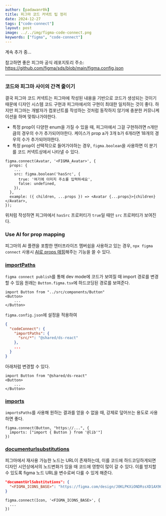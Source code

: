 ```yaml
---
author: [padawanr0k]
title: 피그마 코드 커넥트 팁 정리
date: 2024-12-27
tags: ["code-connect"]
layout: post
image: ../../img/figma-code-connect.png
keywords: ["figma", "code-connect"]
---
```


계속 추가 중...

참고하면 좋은 피그마 공식 레포지토리 주소: https://github.com/figma/sds/blob/main/figma.config.json

---

### 코드와 피그마 사이의 간격 줄이기

결국 피그마 코드 커넥트는 피그마에 작성된 내용을 기반으로 코드가 생성되는 것이기 때문에 디자인 시스템 코드 구현과 피그마에서의 구현이 최대한 일치하는 것이 좋다.
하지만 피그마는 개발자가 컴포넌트를 작성하는 것처럼 동작하지 않기에 충분한 커뮤니케이션을 하며 맞춰나가야한다.

- 특정 prop이 다양한 enum을 가질 수 있을 때, 피그마에서 그걸 구현하려면 n개만큼의 경우의 수가 추가되어야한다. 케이스가 prop a가 3개 b가 6개라면 18개의 경우의 수가 추가되어야한다.
- 특정 prop이 선택적으로 들어가야하는 경우, `figma.boolean`을 사용하면 이 분기를 코드 커넥트상에서 나타낼 수 있다.

```tsx
figma.connect(Avatar, '<FIGMA_Avatar>', {
  props: {
    ...
    src: figma.boolean('hasSrc', {
      true: '여기에 이미지 주소를 입력하세요',
      false: undefined,
    }),
  },
  example: ({ children, ...props }) => <Avatar {...props}>{children}</Avatar>,
});
```

위처럼 작성하면 피그마에서 `hasSrc` 프로퍼티가 `true`일 때만 `src` 프로퍼티가 보여진다.



### Use AI for prop mapping
피그마의 AI 플랜을 포함한 엔터프라이즈 멤버쉽을 사용하고 있는 경우, `npx figma connect` 사용시 [AI로 props 매핑](https://www.figma.com/code-connect-docs/quickstart-guide/#publish-code-connect-files:~:text=Use%20AI%20for%20prop%20mapping)해주는 기능을 쓸 수 있다.

### [importPaths](https://www.figma.com/code-connect-docs/api/config-file/#importpaths)

`figma connect publish`를 통해 dev mode에 코드가 보여질 때 import 경로를 변경할 수 있음
원래는 `Button.figma.tsx`에 하드코딩된 경로를 보여준다.
```tsx
import Button from "../src/components/Button"
<Button>
    ...
</Button>
```

`figma.config.json`에 설정을 적용하여
```json
{
  "codeConnect": {
    "importPaths": {
      "src/*": "@shared/ds-react"
    },
    ...
  }
}
```

아래처럼 변경할 수 있다.
```tsx
import Button from "@shared/ds-react"
<Button>
    ...
</Button>
```

### [imports](https://www.figma.com/code-connect-docs/api/config-file/#imports)
`importsPaths`를 사용해 원하는 결과를 얻을 수 없을 때, 강제로 덮어쓰는 용도로 사용하면 좋다.

```tsx
figma.connect(Button, "https://...", {
  imports: ["import { Button } from '@lib'"]
})
```

### [documenturlsubstitutions](https://www.figma.com/code-connect-docs/api/config-file/#documenturlsubstitutions)
피그마에서 재사용 가능한 노드는 URL이 존재하는데, 이를 코드에 하드코딩하게되면 디자인 시안상에서의 노드변화가 있을 때 코드에 영향이 많이 갈 수 있다.
이를 방지할 수 있도록 figma 노드 URL을 변수로써 다룰 수 있게 해준다.

```json
"documentUrlSubstitutions": {
  "<FIGMA_ICONS_BASE>": "https://figma.com/design/J0KLPKXiONDRssXD1AX9Oi",
}
```

```tsx
figma.connect(Icon, '<FIGMA_ICONS_BASE>', {
  ...
})
```
